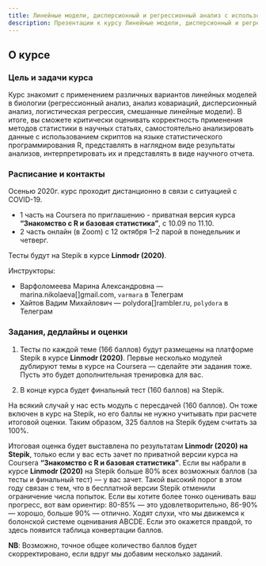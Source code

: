 ```yaml
---
title: Линейные модели, дисперсионный и регрессионный анализ с использованием R
description: Презентации к курсу Линейные модели, дисперсионный и регрессионный анализ с использованием R
---
```

 
## О курсе

### Цель и задачи курса

Курс знакомит с применением различных вариантов линейных моделей в биологии (регрессионный анализ, анализ ковариаций, дисперсионный анализ, логистическая регрессия, смешанные линейные модели). В итоге, вы сможете критически оценивать корректность применения методов статистики в научных статьях, самостоятельно анализировать данные с использованием скриптов на языке статистического программирования R, представлять в наглядном виде результаты анализов, интерпретировать их и представлять в виде научного отчета.

### Расписание и контакты

Осенью 2020г. курс проходит дистанционно в связи с ситуацией с COVID-19.

- 1 часть на Coursera по приглашению - приватная версия курса __"Знакомство с R и базовая статистика"__, с 10.09 по 11.10.
- 2 часть онлайн (в Zoom) c 12 октября 1--2 парой в понедельник и четверг. 

Тесты будут на Stepik в курсе __Linmodr (2020)__.

Инструкторы: 

- Варфоломеева Марина Александровна ---  marina.nikolaeva[]gmail.com, `varmara` в Телеграм
- Хайтов Вадим Михайлович --- polydora[]rambler.ru, `polydora` в Телеграм

### Задания, дедлайны и оценки

(1) Тесты по каждой теме (166 баллов) будут размещены на платформе Stepik в курсе __Linmodr (2020)__. Первые несколько модулей дублируют темы в курсе на Coursera --- сделайте эти задания тоже. Пусть это будет дополнительная тренировка для вас.

(2) В конце курса будет финальный тест (160 баллов) на Stepik.

На всякий случай у нас есть модуль с пересдачей (160 баллов). Он тоже включен в курс на Stepik, но его баллы не нужно учитывать при расчете итоговой оценки. Таким образом, 325 баллов на Stepik будем считать за 100%.

Итоговая оценка будет выставлена по результатам __Linmodr (2020) на Stepik__, только если у вас есть зачет по приватной версии курса на Coursera __"Знакомство с R и базовая статистика"__. Если вы набрали в курсе __Linmodr (2020)__ на Stepik больше 80% всех возможных баллов (за тесты и финальный тест) --- у вас зачет. Такой высокий порог в этом году связан с тем, что в бесплатной версии Stepik отменили ограничение числа попыток. Если вы хотите более тонко оценивать ваш прогресс, вот вам ориентир: 80-85% --- это удовлетворительно, 86-90% --- хорошо, больше 90% --- отлично. Ходят слухи, что мы движемся к болонской системе оценивания ABCDE. Если это окажется правдой, то здесь появится таблица конвертации баллов.

**NB**: Возможно, точное общее количество баллов будет скорректировано, если вдруг мы добавим несколько заданий. 


